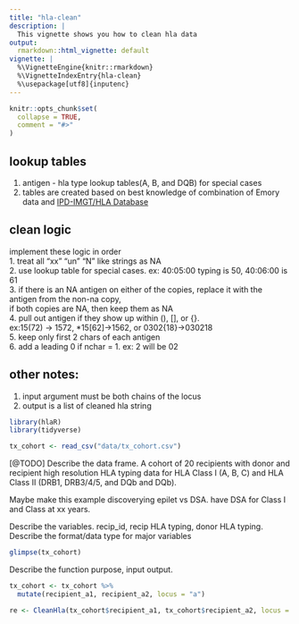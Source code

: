 ```yaml
---
title: "hla-clean"
description: |
  This vignette shows you how to clean hla data
output:
  rmarkdown::html_vignette: default
vignette: |
  %\VignetteEngine{knitr::rmarkdown}
  %\VignetteIndexEntry{hla-clean}
  %\usepackage[utf8]{inputenc}
---
```


```r
knitr::opts_chunk$set(
  collapse = TRUE,
  comment = "#>"
)
```

## lookup tables
1. antigen - hla type lookup tables(A, B, and DQB) for special cases
2. tables are created based on best knowledge of combination of Emory data and [IPD-IMGT/HLA Database](http://www.ebi.ac.uk/ipd/imgt/hla/dictionary.html)

## clean logic
implement these logic in order<br>
1. treat all "xx" "un" "N" like strings as NA<br>
2. use lookup table for special cases. ex: 40:05:00	typing is 50, 40:06:00	is 61<br>
3. if there is an NA antigen on either of the copies, replace it with the antigen from the non-na copy,<br>if both copies are NA, then keep them as NA<br>
4. pull out antigen if they show up within (), [], or {}.<br>ex:15(72) -> 1572, *15[62]->1562, or 0302{18}->030218<br>
5. keep only first 2 chars of each antigen<br>
6. add a leading 0 if nchar = 1. ex: 2 will be 02<br>

## other notes:
1. input argument must be both chains of the locus<br>
2. output is a list of cleaned hla string

```r
library(hlaR)
library(tidyverse)
```

```r
tx_cohort <- read_csv("data/tx_cohort.csv")
```

[@TODO] Describe the data frame. A cohort of 20 recipients with donor and recipient high resolution HLA typing data for HLA Class I (A, B, C) and HLA Class II (DRB1, DRB3/4/5, and DQb and DQb).

Maybe make this example discoverying epilet vs DSA. have DSA for Class I and Class at xx years.

Describe the variables. recip\_id, recip HLA typing, donor HLA typing. Describe the format/data type for major variables

```r
glimpse(tx_cohort)
```

Describe the function purpose, input output.

```r

tx_cohort <- tx_cohort %>% 
  mutate(recipient_a1, recipient_a2, locus = "a")

re <- CleanHla(tx_cohort$recipient_a1, tx_cohort$recipient_a2, locus = "a")
```



